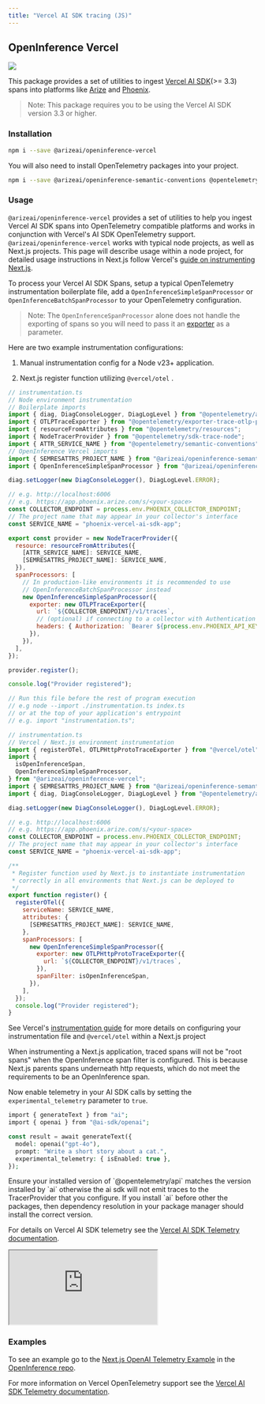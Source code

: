 ```yaml
---
title: "Vercel AI SDK tracing (JS)"
---
```


## OpenInference Vercel

[<img src="https://storage.googleapis.com/arize-phoenix-assets/assets/images/phoenix-docs-images/ee7dc05f-badge.svg" />](https://badge.fury.io/js/@arizeai%2Fopeninference-vercel)

This package provides a set of utilities to ingest [Vercel AI SDK](https://github.com/vercel/ai)(>= 3.3) spans into platforms like [Arize](https://arize.com/) and [Phoenix](https://phoenix.arize.com/).

> Note: This package requires you to be using the Vercel AI SDK version 3.3 or higher.

### Installation

```bash
npm i --save @arizeai/openinference-vercel
```

You will also need to install OpenTelemetry packages into your project.

```bash
npm i --save @arizeai/openinference-semantic-conventions @opentelemetry/api @opentelemetry/exporter-trace-otlp-proto @opentelemetry/resources @opentelemetry/sdk-trace-node @opentelemetry/semantic-conventions
```

### Usage

`@arizeai/openinference-vercel` provides a set of utilities to help you ingest Vercel AI SDK spans into OpenTelemetry compatible platforms and works in conjunction with Vercel's AI SDK OpenTelemetry support. `@arizeai/openinference-vercel` works with typical node projects, as well as Next.js projects. This page will describe usage within a node project, for detailed usage instructions in Next.js follow Vercel's [guide on instrumenting Next.js](https://nextjs.org/docs/app/guides/open-telemetry#manual-opentelemetry-configuration).

To process your Vercel AI SDK Spans, setup a typical OpenTelemetry instrumentation boilerplate file, add a `OpenInferenceSimpleSpanProcessor` or `OpenInferenceBatchSpanProcessor` to your OpenTelemetry configuration.

> Note: The `OpenInferenceSpanProcessor` alone does not handle the exporting of spans so you will need to pass it an [exporter](https://opentelemetry.io/docs/languages/js/exporters/) as a parameter.

Here are two example instrumentation configurations:

1. Manual instrumentation config for a Node v23+ application.

2. Next.js register function utilizing `@vercel/otel` .

<Tabs>
<Tab title="Manual Instrumentation">
  
```javascript
// instrumentation.ts
// Node environment instrumentation
// Boilerplate imports
import { diag, DiagConsoleLogger, DiagLogLevel } from "@opentelemetry/api";
import { OTLPTraceExporter } from "@opentelemetry/exporter-trace-otlp-proto";
import { resourceFromAttributes } from "@opentelemetry/resources";
import { NodeTracerProvider } from "@opentelemetry/sdk-trace-node";
import { ATTR_SERVICE_NAME } from "@opentelemetry/semantic-conventions";
// OpenInference Vercel imports
import { SEMRESATTRS_PROJECT_NAME } from "@arizeai/openinference-semantic-conventions";
import { OpenInferenceSimpleSpanProcessor } from "@arizeai/openinference-vercel";

diag.setLogger(new DiagConsoleLogger(), DiagLogLevel.ERROR);

// e.g. http://localhost:6006
// e.g. https://app.phoenix.arize.com/s/<your-space>
const COLLECTOR_ENDPOINT = process.env.PHOENIX_COLLECTOR_ENDPOINT;
// The project name that may appear in your collector's interface
const SERVICE_NAME = "phoenix-vercel-ai-sdk-app";

export const provider = new NodeTracerProvider({
  resource: resourceFromAttributes({
    [ATTR_SERVICE_NAME]: SERVICE_NAME,
    [SEMRESATTRS_PROJECT_NAME]: SERVICE_NAME,
  }),
  spanProcessors: [
    // In production-like environments it is recommended to use 
    // OpenInferenceBatchSpanProcessor instead
    new OpenInferenceSimpleSpanProcessor({
      exporter: new OTLPTraceExporter({
        url: `${COLLECTOR_ENDPOINT}/v1/traces`,
        // (optional) if connecting to a collector with Authentication enabled
        headers: { Authorization: `Bearer ${process.env.PHOENIX_API_KEY}` },
      }),
    }),
  ],
});

provider.register();

console.log("Provider registered");

// Run this file before the rest of program execution
// e.g node --import ./instrumentation.ts index.ts
// or at the top of your application's entrypoint
// e.g. import "instrumentation.ts"; 
```

</Tab>
<Tab title="@vercel/otel">
  
```javascript
// instrumentation.ts
// Vercel / Next.js environment instrumentation
import { registerOTel, OTLPHttpProtoTraceExporter } from "@vercel/otel";
import {
  isOpenInferenceSpan,
  OpenInferenceSimpleSpanProcessor,
} from "@arizeai/openinference-vercel";
import { SEMRESATTRS_PROJECT_NAME } from "@arizeai/openinference-semantic-conventions";
import { diag, DiagConsoleLogger, DiagLogLevel } from "@opentelemetry/api";

diag.setLogger(new DiagConsoleLogger(), DiagLogLevel.ERROR);

// e.g. http://localhost:6006
// e.g. https://app.phoenix.arize.com/s/<your-space>
const COLLECTOR_ENDPOINT = process.env.PHOENIX_COLLECTOR_ENDPOINT;
// The project name that may appear in your collector's interface
const SERVICE_NAME = "phoenix-vercel-ai-sdk-app";

/**
 * Register function used by Next.js to instantiate instrumentation
 * correctly in all environments that Next.js can be deployed to
 */
export function register() {
  registerOTel({
    serviceName: SERVICE_NAME,
    attributes: {
      [SEMRESATTRS_PROJECT_NAME]: SERVICE_NAME,
    },
    spanProcessors: [
      new OpenInferenceSimpleSpanProcessor({
        exporter: new OTLPHttpProtoTraceExporter({
          url: `${COLLECTOR_ENDPOINT}/v1/traces`,
        }),
        spanFilter: isOpenInferenceSpan,
      }),
    ],
  });
  console.log("Provider registered");
}
```

See Vercel's [instrumentation guide](https://nextjs.org/docs/app/guides/open-telemetry#using-vercelotel) for more details on configuring your instrumentation file and `@vercel/otel` within a Next.js project

</Tab>
</Tabs>

<Info>
When instrumenting a Next.js application, traced spans will not be "root spans" when the OpenInference span filter is configured. This is because Next.js parents spans underneath http requests, which do not meet the requirements to be an OpenInference span.

</Info>

Now enable telemetry in your AI SDK calls by setting the `experimental_telemetry` parameter to `true`.

```php
import { generateText } from "ai";
import { openai } from "@ai-sdk/openai";

const result = await generateText({
  model: openai("gpt-4o"),
  prompt: "Write a short story about a cat.",
  experimental_telemetry: { isEnabled: true },
});
```

<Warning>
Ensure your installed version of `@opentelemetry/api` matches the version installed by `ai` otherwise the ai sdk will not emit traces to the TracerProvider that you configure. If you install `ai` before other the packages, then dependency resolution in your package manager should install the correct version.

</Warning>

For details on Vercel AI SDK telemetry see the [Vercel AI SDK Telemetry documentation](https://sdk.vercel.ai/docs/ai-sdk-core/telemetry).

<Frame>
  <iframe src="https://cdn.iframe.ly/ry2U623" width={1000} height={400} allowFullScreen scrolling="no" allow="accelerometer *; clipboard-write *; encrypted-media *; gyroscope *; picture-in-picture *; web-share *;"></iframe>
</Frame>

### Examples

To see an example go to the [Next.js OpenAI Telemetry Example](https://github.com/Arize-ai/openinference/tree/main/js/examples/next-openai-telemetry-app) in the [OpenInference repo](https://github.com/Arize-ai/openinference/tree/main/js).

For more information on Vercel OpenTelemetry support see the [Vercel AI SDK Telemetry documentation](https://sdk.vercel.ai/docs/ai-sdk-core/telemetry).


